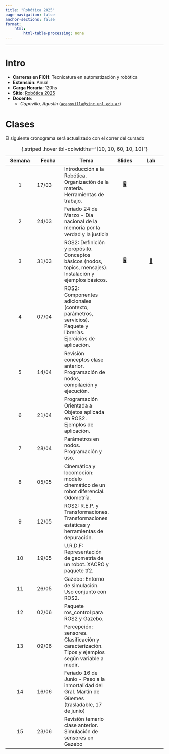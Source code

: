 ```yaml
---
title: "Robótica 2025"
page-navigation: false
anchor-sections: false
format:
    html:
        html-table-processing: none
---
```


---

# Intro

- **Carreras en FICH**: Tecnicatura en automatización y robótica
- **Extensión**: Anual
- **Carga Horaria**: 120hs
- **Sitio**: [Robótica 2025](https://acapovilla.github.io/robotica-2025/)
- **Docente**:
    - *Capovilla, Agustín* ([`acapovilla@sinc.unl.edu.ar`](mailto:acapovilla@sinc.unl.edu.ar))

<!-- # Régimen de aprobación y promoción -->

<!-- # Programa -->

# Clases

::: {.callout-note title=""}
El siguiente cronograma será actualizado con el correr del cursado 
:::

| Semana | Fecha | Tema | Slides | Lab |
|:------:|--------|--------|:------:|:------:|
|1 | 17/03 | Introducción a la Robótica. Organización de la materia. Herramientas de trabajo. | [🖥️](/clases/01 "Slides"){aria-label="Clase 1 slides"} |
|2  | 24/03 | Feriado 24 de Marzo - Día nacional de la memoria por la verdad y la justicia | |
|3  | 31/03 | ROS2: Definición y propósito. Conceptos básicos (nodos, topics, mensajes). Instalación y ejemplos básicos. | [🖥️](/clases/02 "Slides"){aria-label="Clase 2 slides"} | [🧪](/clases/02/lab.html "Lab"){aria-label="Clase 2 lab"}
|4  | 07/04 | ROS2: Componentes adicionales (contexto, parámetros, servicios). Paquete y librerías. Ejercicios de aplicación. | |
|5  | 14/04 | Revisión conceptos clase anterior. Programación de nodos, compilación y ejecución. | |
|6  | 21/04 | Programación Orientada a Objetos aplicada en ROS2. Ejemplos de aplicación. | |
|7  | 28/04 | Parámetros en nodos. Programación y uso. | |
|8  | 05/05 | Cinemática y locomoción: modelo cinemático de un robot diferencial. Odometría. | |
|9  | 12/05 | ROS2: R.E.P. y Transformaciones. Transformaciones estáticas y herramientas de depuración. | |
|10 | 19/05 | U.R.D.F: Representación de geometría de un robot. XACRO y paquete tf2. | |
|11 | 26/05 | Gazebo: Entorno de simulación. Uso conjunto con ROS2. | |
|12 | 02/06 | Paquete ros_control para ROS2 y Gazebo. | |
|13 | 09/06 | Percepción: sensores. Clasificación y caracterización. Tipos y ejemplos según variable a medir. | |
|14 | 16/06 | Feriado 16 de Junio - Paso a la inmortalidad del Gral. Martín de Güemes (trasladable, 17 de junio) | |
|15 | 23/06 | Revisión temario clase anterior. Simulación de sensores en Gazebo | | 

: {.striped .hover tbl-colwidths="[10, 10, 60, 10, 10]"}

<!-- # Bibliografía -->

<!-- # Material de estudio -->

